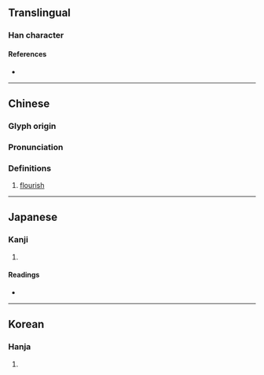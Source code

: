 {{character info/new}}
==Translingual==

===Han character===
{{Han char|rn=75|rad=木|as=05|sn=9|four=47911|canj=DSP|ids=⿰木尼}}

====References====
* {{Han ref|kx=0518.100|dkj=14605|dj=0906.100|hdz=21189.090|uh=67C5|ud=26565|bh=CF46|bd=53062}}

----

==Chinese==
{{zh-forms}}

===Glyph origin===
{{Han etym}}

===Pronunciation===
{{zh-pron
|m=nǐ
|c=nei5
|mc=y
|oc=y
|ma=
|cat=v
}}

===Definitions===
{{zh-hanzi}}

# [[flourish]]

----

==Japanese==

===Kanji===
{{ja-kanji|grade=|rs=木05}}

# {{rfdef|ja|sort=木05}}

====Readings====
* {{ja-readings|on=[[じ]] (ji), [[に]] (ni)|kun=}}

----

==Korean==

===Hanja===
{{ko-hanja|hangeul=[[니]]>[[이]]|eumhun=|rv=ni>i|mr=ni>i|y=ni>i}}

# {{rfdef|ko|sort=木05}}
